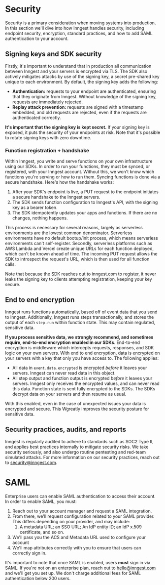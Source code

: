 # Security

Security is a primary consideration when moving systems into production.  In this section we'll dive into how Inngest handles security, including endpoint security, encryption, standard practices, and how to add SAML authentication to your account.

## Signing keys and SDK security

Firstly, it's important to understand that in production all communication between Inngest and your servers is encrypted via TLS. The SDK also actively mitigates attacks by use of the signing key, a secret pre-shared key unique to each environment. By default, the signing key adds the following:
- **Authentication:** requests to your endpoint are authenticated, ensuring that they originate from Inngest. Without knowledge of the signing key, requests are immediately rejected.
- **Replay attack prevention:** requests are signed with a timestamp embedded, and old requests are rejected, even if the requests are authenticated correctly.

**It's important that the signing key is kept secret.** If your signing key is exposed, it puts the security of your endpoints at risk. Note that it's possible to rotate signing keys with zero downtime.

### Function registration + handshake

Within Inngest, you write and serve functions on your own infrastructure using our SDKs. In order to run your functions, they must be synced, or registered, with your Inngest account. Without this, we won't know which functions you're serving or how to run them. Syncing functions is done via a secure handshake. Here's how the handshake works:
1. After your SDK's endpoint is live, a PUT request to the endpoint initiates a secure handshake to the Inngest servers.
2. The SDK sends function configuration to Inngest's API, with the signing key as a bearer token.
3. The SDK idempotently updates your apps and functions. If there are no changes, nothing happens.

This process is necessary for several reasons, largely as serverless environments are the lowest common denominator. Serverless environments have no default bootup/init process, which means serverless environments can't self-register. Secondly, serverless platforms such as AWS Lambda and Vercel create unique URLs for each function deployed, which can't be known ahead of time. The incoming PUT request allows the SDK to introspect the request's URL, which is then used for all function calls.

Note that because the SDK reaches out to inngest.com to register, it never leaks the signing key to clients attempting registration, keeping your key secure.

## End to end encryption

Inngest runs functions automatically, based off of event data that you send to Inngest. Additionally, Inngest runs steps transactionally, and stores the output of each `step.run` within function state. This may contain regulated, sensitive data.

**If you process sensitive data, we** **strongly recommend, and sometimes require, end-to-end encryption enabled in our SDKs**. End-to-end encryption is middleware which intercepts requests, responses, and SDK logic on your own servers. With end to end encryption, data is encrypted on your servers with a key that only you have access to. The following applies:
- All data in `event.data.encrypted` is encrypted _before_ it leaves your servers. Inngest can never read data in this object.
- All step output and function output is encrypted _before_ it leaves your servers. Inngest only receives the encrypted values, and can never read this data. Function state is sent fully encrypted to the SDKs. The SDKs decrypt data on your servers and then resume as usual.

With this enabled, even in the case of unexpected issues your data is encrypted and secure. This Wgreatly improves the security posture for sensitive data.

## Security practices, audits, and reports

Inngest is regularly audited to adhere to standards such as SOC2 Type II, and applies best practices internally to mitigate security risks. We take security seriously, and also undergo routine pentesting and red-team simulated attacks. For more information on our security practices, reach out to security@inngest.com.

# SAML

Enterprise users can enable SAML authentication to access their account. In order to enable SAML, you must:
1. Reach out to your account manager and request a SAML integration.
2. From there, we'll request configuration related to your SAML provider. This differs depending on your provider, and may include:
   1. A metadata URL; an SSO URL; An IdP entity ID; an IdP x.509 certificate, and so on.
3. We'll pass you the ACS and Metadata URL used to configure your account
4. We'll map attributes correctly with you to ensure that users can correctly sign in.

It's important to note that once SAML is enabled, users **must** sign in via SAML. If you're not on an enterprise plan, reach out to hello@inngest.com and we'll get you set up. We don't charge additional fees for SAML authentication below 200 users.
